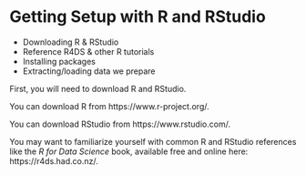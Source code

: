 # Getting Setup with R and RStudio {#getting-setup}

  - Downloading R & RStudio 
  - Reference R4DS & other R tutorials 
  - Installing packages 
  - Extracting/loading data we prepare

First, you will need to download R and RStudio. 

You can download R from https://www.r-project.org/. 

You can download RStudio from https://www.rstudio.com/. 

You may want to familiarize yourself with common R and RStudio references 
like the *R for Data Science* book, available free and online here: 
https://r4ds.had.co.nz/. 
